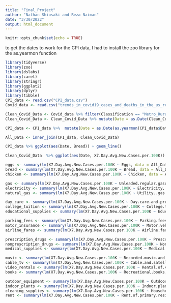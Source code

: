 ```yaml
---
title: "Final_Project"
author: "Nathan Shiosaki and Reza Naiman"
date: "3/30/2022"
output: html_document
---
```


```r
knitr::opts_chunk$set(echo = TRUE)
```


to get the dates to work for the CPI data, I had to install the zoo library for the as.yearmon function
```r
library(tidyverse)
library(zoo)
library(dslabs)
library(caret)
library(stringr)
library(ggplot2)
library(dplyr)
library(tibble)
CPI_data <- read.csv("CPI_data.csv")
Covid_data <- read.csv("trends_in_covid19_cases_and_deaths_in_the_us_reported_to_cdc_by_population_factors.csv")

```


```r
Clean_Covid_Data <- Covid_data %>% filter(Classification == "Metro_Rural") %>% filter(Category == 1)
Clean_Covid_Data <- Clean_Covid_Data %>% mutate(Date = as.Date(Clean_Covid_Data$Date, format = "%m/%d/%Y")) 

CPI_data <- CPI_data %>%  mutate(Date = as.Date(as.yearmon(CPI_data$Date, format = '%Y-%B')))

All_Data <- inner_join(CPI_data, Clean_Covid_Data)
```


```r
CPI_data %>% ggplot(aes(Date, Bread)) + geom_line()

Clean_Covid_Data  %>% ggplot(aes(Date, X7.Day.Avg.New.Cases.per.100K)) + geom_line()
```


```r
eggs <- summary(lm(X7.Day.Avg.New.Cases.per.100K ~ Eggs, data = All_Data))
bread <- summary(lm(X7.Day.Avg.New.Cases.per.100K ~ Bread, data = All_Data))
chicken <- summary(lm(X7.Day.Avg.New.Cases.per.100K ~ Chicken, data = All_Data))

gas <- summary(lm(X7.Day.Avg.New.Cases.per.100K ~ Unleaded.regular.gasoline, data = All_Data))
electricity <- summary(lm(X7.Day.Avg.New.Cases.per.100K ~ Electricity, data = All_Data))
natural_gas <- summary(lm(X7.Day.Avg.New.Cases.per.100K ~ Utility..gas.service, data = All_Data))

day_care <- summary(lm(X7.Day.Avg.New.Cases.per.100K ~ Day.care.and.preschool, data = All_Data))
college_tuition <- summary(lm(X7.Day.Avg.New.Cases.per.100K ~ College.tuition.and.fees, data = All_Data))
educational_supplies <- summary(lm(X7.Day.Avg.New.Cases.per.100K ~ Educational.books.and.supplies, data = All_Data))

parking_fees <- summary(lm(X7.Day.Avg.New.Cases.per.100K ~ Parking.fees.and.tolls, data = All_Data))
motor_insurance <- summary(lm(X7.Day.Avg.New.Cases.per.100K ~ Motor.vehicle.insurance, data = All_Data))
airline_fares <- summary(lm(X7.Day.Avg.New.Cases.per.100K ~ Airline.fares, data = All_Data))

prescription_drugs <- summary(lm(X7.Day.Avg.New.Cases.per.100K ~ Prescription.drugs, data = All_Data))
nonprescription_drugs <- summary(lm(X7.Day.Avg.New.Cases.per.100K ~ Nonprescription.drugs, data = All_Data))
medical_supplies <- summary(lm(X7.Day.Avg.New.Cases.per.100K ~ Medical.equipment.and.supplies, data = All_Data))

music <- summary(lm(X7.Day.Avg.New.Cases.per.100K ~ Recorded.music.and.music.subscriptions, data = All_Data))
cable_tv <- summary(lm(X7.Day.Avg.New.Cases.per.100K ~ Cable.and.satellite.television.service, data = All_Data))
video_rentals <- summary(lm(X7.Day.Avg.New.Cases.per.100K ~ Rental.of.video.discs.and.other.media, data = All_Data))
books <- summary(lm(X7.Day.Avg.New.Cases.per.100K ~ Recreational.books, data = All_Data))

outdoor_equipment <- summary(lm(X7.Day.Avg.New.Cases.per.100K ~ Outdoor.equipment.and.supplies, data = All_Data))
indoor_plants <- summary(lm(X7.Day.Avg.New.Cases.per.100K ~ Indoor.plants.and.flowers, data = All_Data))
cleaning_supplies <- summary(lm(X7.Day.Avg.New.Cases.per.100K ~ Household.cleaning.products, data = All_Data))
rent <- summary(lm(X7.Day.Avg.New.Cases.per.100K ~ Rent.of.primary.residence, data = All_Data))

```

